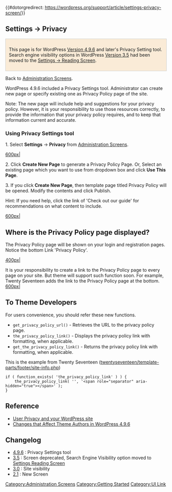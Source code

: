 {{#dotorgredirect: https://wordpress.org/support/article/settings-privacy-screen/}}
==Settings &rarr; Privacy==

<div style="border:#CCCCCC 1px solid; padding:10px; background:#FAEBD7;">
This page is for WordPress [[Version 4.9.6]] and later's Privacy Setting tool. Search engine visibility options in WordPress [[Version 3.5]] had been moved to the [[Settings_Reading_Screen|Settings &rarr; Reading Screen]].</div>


Back to [[Administration Screens]].


WordPress 4.9.6 included a Privacy Settings tool. Administrator can create new page or specify existing one as Privacy Policy page of the site.

Note: The new page will include help and suggestions for your privacy policy.	However, it is your responsibility to use those resources correctly, to provide the information that your privacy policy requires, and to keep that information current and accurate.

=== Using Privacy Settings tool ===

1. Select '''Settings''' -> '''Privacy''' from [[Administration Screens]].

[[image:PrivacySettingsTool_4.9.6.jpg|600px| ]]

2. Click '''Create New Page''' to generate a Privacy Policy Page. Or, Select an existing page which you want to use from dropdown box and click '''Use This Page'''.

3. If you click '''Create New Page''', then template page titled Privacy Policy will be opened.  Modify the contents and click Publish.

Hint: If you need help, click the link of 'Check out our guide' for recommendations on what content to include.

[[image:PrivacySettingsTool_Editor_4.9.6.jpg|600px|]]

== Where is the Privacy Policy page displayed? ==
The Privacy Policy page will be shown on your login and registration pages. Notice the bottom Link 'Privacy Policy'.

[[image:PrivacySettingsTool_4.9.6_login.jpg|400px|]]

It is your responsibility to create a link to the Privacy Policy page to every page on your site. But theme will support such function soon. For example, Twenty Seventeen adds the link to the Privacy Policy page at the bottom.
[[image:PrivacySettingsTool_TwentySeventeen_4.9.6.jpg|600px|]]


== To Theme Developers ==

For users convenience, you should refer these new functions.

* <code>get_privacy_policy_url()</code> - Retrieves the URL to the privacy policy page.
* <code>the_privacy_policy_link()</code> - Displays the privacy policy link with formatting, when applicable.
* <code>get_the_privacy_policy_link()</code> - Returns the privacy policy link with formatting, when applicable.

This is the example from Twenty Seventeen ([https://github.com/WordPress/WordPress/blob/12737b798bd1257bb169f15e806160385603f4f2/wp-content/themes/twentyseventeen/template-parts/footer/site-info.php#L14 twentyseventeen/template-parts/footer/site-info.php])
<pre>
if ( function_exists( 'the_privacy_policy_link' ) ) {
    the_privacy_policy_link( '', '<span role="separator" aria-hidden="true"></span>' );
}
</pre>

== Reference ==
* [[User Privacy and your WordPress site]]
* [https://make.wordpress.org/core/2018/05/17/changes-that-affect-theme-authors-in-wordpress-4-9-6/ Changes that Affect Theme Authors in WordPress 4.9.6]

== Changelog ==
* [[Version 4.9.6|4.9.6]] : Privacy Settings tool
* [[Version_3.5|3.5]] : Screen deprecated, Search Engine Visibility option moved to [[Settings Reading Screen]]
* [[Version_3.0|3.0]] : Site visibility
* [[Version_2.1|2.1]] : New Screen

{{Administration Screens Footer}}

[[Category:Administration Screens]]
[[Category:Getting Started]]
[[Category:UI Link]]